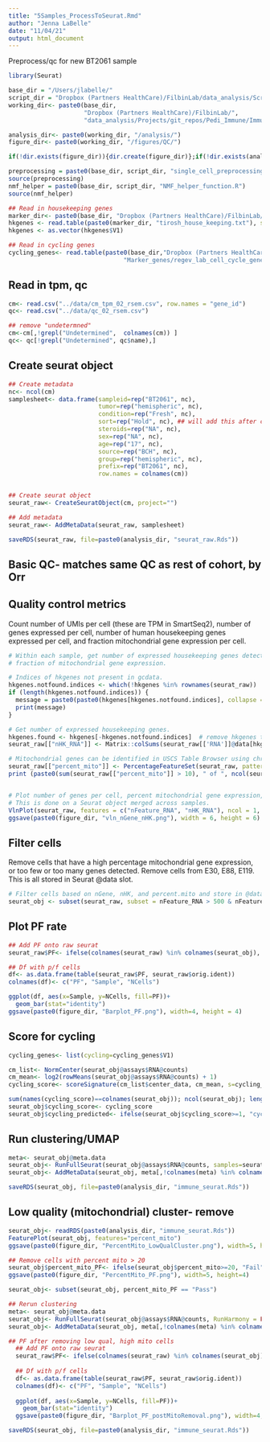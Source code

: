 ```yaml
---
title: "5Samples_ProcessToSeurat.Rmd"
author: "Jenna LaBelle"
date: "11/04/21"
output: html_document
---
```


Preprocess/qc for new BT2061 sample

```r
library(Seurat) 

base_dir = "/Users/jlabelle/"
script_dir = "Dropbox (Partners HealthCare)/FilbinLab/data_analysis/Scripts/"
working_dir<- paste0(base_dir, 
                     "Dropbox (Partners HealthCare)/FilbinLab/",
                     "data_analysis/Projects/git_repos/Pedi_Immune/ImmuneCellAnalysis/01_Preprocessing/BT2061_Preprocessing/02_Counts_Preprocess/")

analysis_dir<- paste0(working_dir, "/analysis/")
figure_dir<- paste0(working_dir, "/figures/QC/")

if(!dir.exists(figure_dir)){dir.create(figure_dir)};if(!dir.exists(analysis_dir)){dir.create(analysis_dir)}

preprocessing = paste0(base_dir, script_dir, "single_cell_preprocessing_helper_functions.R")
source(preprocessing)
nmf_helper = paste0(base_dir, script_dir, "NMF_helper_function.R")
source(nmf_helper)

## Read in housekeeping genes
marker_dir<- paste0(base_dir, "Dropbox (Partners HealthCare)/FilbinLab/data_analysis/Shared/Marker_genes/")
hkgenes <- read.table(paste0(marker_dir, "tirosh_house_keeping.txt"), skip = 2)
hkgenes <- as.vector(hkgenes$V1)

## Read in cycling genes
cycling_genes<- read.table(paste0(base_dir,"Dropbox (Partners HealthCare)/FilbinLab/data_analysis/Shared/",
                                "Marker_genes/regev_lab_cell_cycle_genes.txt"))

```


## Read in tpm, qc
```r
cm<- read.csv("../data/cm_tpm_02_rsem.csv", row.names = "gene_id")
qc<- read.csv("../data/qc_02_rsem.csv")

## remove "undetermned"
cm<-cm[,!grepl("Undetermined",  colnames(cm)) ]
qc<- qc[!grepl("Undetermined", qc$name),]
```

## Create seurat object
```r
## Create metadata
nc<- ncol(cm)
samplesheet<- data.frame(sampleid=rep("BT2061", nc),
                         tumor=rep("hemispheric", nc),
                         condition=rep("Fresh", nc),
                         sort=rep("Hold", nc), ## will add this after creating seurat object
                         steroids=rep("NA", nc),
                         sex=rep("NA", nc),
                         age=rep("17", nc),
                         source=rep("BCH", nc),
                         group=rep("hemispheric", nc),
                         prefix=rep("BT2061", nc),
                         row.names = colnames(cm))


## Create seurat object
seurat_raw<- CreateSeuratObject(cm, project="")

## Add metadata
seurat_raw<- AddMetaData(seurat_raw, samplesheet)

saveRDS(seurat_raw, file=paste0(analysis_dir, "seurat_raw.Rds"))
```


## Basic QC- matches same QC as rest of cohort, by Orr
## Quality control metrics

Count number of UMIs per cell (these are TPM in SmartSeq2), number of genes expressed per cell, number of human housekeeping genes expressed per cell, and fraction mitochondrial gene expression per cell.

```r
# Within each sample, get number of expressed housekeeping genes detected per cell barcode and
# fraction of mitochondrial gene expression.

# Indices of hkgenes not present in gcdata.
hkgenes.notfound.indices <- which(!hkgenes %in% rownames(seurat_raw))  
if (length(hkgenes.notfound.indices)) {
  message = paste0(paste0(hkgenes[hkgenes.notfound.indices], collapse = " "), " housekeeping genes were not found in sample ")
  print(message)
}

# Get number of expressed housekeeping genes.
hkgenes.found <- hkgenes[-hkgenes.notfound.indices]  # remove hkgenes that were not found
seurat_raw[["nHK_RNA"]] <- Matrix::colSums(seurat_raw[['RNA']]@data[hkgenes.found, ] > 0)

# Mitochondrial genes can be identified in USCS Table Browser using chrM search.
seurat_raw[["percent_mito"]] <- PercentageFeatureSet(seurat_raw, pattern = "^MT-")
print (paste0(sum(seurat_raw[["percent_mito"]] > 10), " of ", ncol(seurat_raw), " cells have greater than 10% mitochondrial gene expression"))


# Plot number of genes per cell, percent mitochondrial gene expression, and number of housekeeping genes. 
# This is done on a Seurat object merged across samples.
VlnPlot(seurat_raw, features = c("nFeature_RNA", "nHK_RNA"), ncol = 1, pt.size = 0.5) 
ggsave(paste0(figure_dir, "vln_nGene_nHK.png"), width = 6, height = 6)
```

## Filter cells
Remove cells that have a high percentage mitochondrial gene expression, or too few or too many genes detected. Remove cells from E30, E88, E119. This is all stored in Seurat @data slot. 
```r
# Filter cells based on nGene, nHK, and percent.mito and store in @data slot 
seurat_obj <- subset(seurat_raw, subset = nFeature_RNA > 500 & nFeature_RNA < 5000 & nHK_RNA > 20)
```

## Plot PF rate
```r
## Add PF onto raw seurat
seurat_raw$PF<- ifelse(colnames(seurat_raw) %in% colnames(seurat_obj), "Pass", "Fail")

## Df with p/f cells
df<- as.data.frame(table(seurat_raw$PF, seurat_raw$orig.ident))
colnames(df)<- c("PF", "Sample", "NCells")

ggplot(df, aes(x=Sample, y=NCells, fill=PF))+
  geom_bar(stat="identity")
ggsave(paste0(figure_dir, "Barplot_PF.png"), width=4, height = 4)
```

## Score for cycling
```r
cycling_genes<- list(cycling=cycling_genes$V1)

cm_list<- NormCenter(seurat_obj@assays$RNA@counts)
cm_mean<- log2(rowMeans(seurat_obj@assays$RNA@counts) + 1)
cycling_score<- scoreSignature(cm_list$center_data, cm_mean, s=cycling_genes$cycling)

sum(names(cycling_score)==colnames(seurat_obj)); ncol(seurat_obj); length(cycling_score)
seurat_obj$cycling_score<- cycling_score
seurat_obj$cycling_predicted<- ifelse(seurat_obj$cycling_score>=1, "cycling", "not_cycling")
```

## Run clustering/UMAP
```r
meta<- seurat_obj@meta.data
seurat_obj<- RunFullSeurat(seurat_obj@assays$RNA@counts, samples=seurat_obj$sampleid, RunHarmony = FALSE)
seurat_obj<- AddMetaData(seurat_obj, meta[,!colnames(meta) %in% colnames(seurat_obj@meta.data)])

saveRDS(seurat_obj, file=paste0(analysis_dir, "immune_seurat.Rds"))
```

## Low quality (mitochondrial) cluster- remove
```r
seurat_obj<- readRDS(paste0(analysis_dir, "immune_seurat.Rds"))
FeaturePlot(seurat_obj, features="percent_mito")
ggsave(paste0(figure_dir, "PercentMito_LowQualCluster.png"), width=5, height=4)

## Remove cells with percent mito > 20
seurat_obj$percent_mito_PF<- ifelse(seurat_obj$percent_mito>=20, "Fail", "Pass")
ggsave(paste0(figure_dir, "PercentMito_PF.png"), width=5, height=4)

seurat_obj<- subset(seurat_obj, percent_mito_PF == "Pass")

## Rerun clustering
meta<- seurat_obj@meta.data
seurat_obj<- RunFullSeurat(seurat_obj@assays$RNA@counts, RunHarmony = FALSE, samples=meta$sample)
seurat_obj<- AddMetaData(seurat_obj, meta[,!colnames(meta) %in% colnames(seurat_obj@meta.data)])

## PF after removing low qual, high mito cells
  ## Add PF onto raw seurat
  seurat_raw$PF<- ifelse(colnames(seurat_raw) %in% colnames(seurat_obj), "Pass", "Fail")
  
  ## Df with p/f cells
  df<- as.data.frame(table(seurat_raw$PF, seurat_raw$orig.ident))
  colnames(df)<- c("PF", "Sample", "NCells")
  
  ggplot(df, aes(x=Sample, y=NCells, fill=PF))+
    geom_bar(stat="identity")
  ggsave(paste0(figure_dir, "Barplot_PF_postMitoRemoval.png"), width=4, height = 4)

saveRDS(seurat_obj, file=paste0(analysis_dir, "immune_seurat.Rds"))
```

